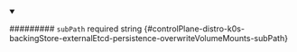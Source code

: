 
<details className="config-field" data-expandable="false" open>
<summary>

######### `subPath` <span className="config-field-required" data-required="false">required</span> <span className="config-field-type">string</span> <span className="config-field-default"></span> <span className="config-field-enum"></span> {#controlPlane-distro-k0s-backingStore-externalEtcd-persistence-overwriteVolumeMounts-subPath}



</summary>



</details>
